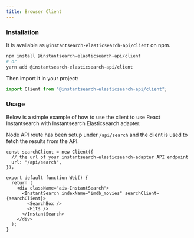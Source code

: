 ```yaml
---
title: Browser Client
---
```


### Installation

It is available as `@instantsearch-elasticsearch-api/client` on npm.

```sh
npm install @instantsearch-elasticsearch-api/client
# or
yarn add @instantsearch-elasticsearch-api/client
```

Then import it in your project:

```js
import Client from "@instantsearch-elasticsearch-api/client";
```

### Usage

Below is a simple example of how to use the client to use React Instantsearch with Instantsearch Elasticsearch adapter.

Node API route has been setup under `/api/search` and the client is used to fetch the results from the API.

```tsx
const searchClient = new Client({
  // the url of your instantsearch-elasticsearch-adapter API endpoint
  url: "/api/search",
});

export default function Web() {
  return (
    <div className="ais-InstantSearch">
      <InstantSearch indexName="imdb_movies" searchClient={searchClient}>
        <SearchBox />
        <Hits />
      </InstantSearch>
    </div>
  );
}
```
